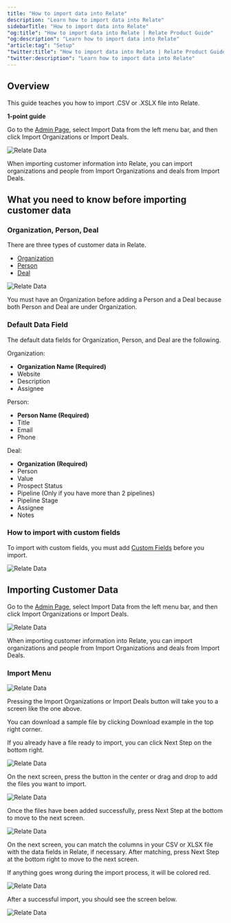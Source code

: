 ```yaml
---
title: "How to import data into Relate"
description: "Learn how to import data into Relate"
sidebarTitle: "How to import data into Relate"
"og:title": "How to import data into Relate | Relate Product Guide"
"og:description": "Learn how to import data into Relate"
"article:tag": "Setup"
"twitter:title": "How to import data into Relate | Relate Product Guide"
"twitter:description": "Learn how to import data into Relate"
---
```


## Overview

This guide teaches you how to import .CSV or .XSLX file into Relate.

<Check>

**1-point guide**

Go to the [Admin Page](https://admin.relate.so/), select Import Data from the left menu bar, and then click Import Organizations or Import Deals.

![Relate Data](/docs/images/setup/import_menu1.png)

When importing customer information into Relate, you can import organizations and people from Import Organizations and deals from Import Deals.

</Check>

## What you need to know before importing customer data

### Organization, Person, Deal

There are three types of customer data in Relate.
- [Organization](https://www.relate.so/docs/features/organizations)
- [Person](https://www.relate.so/docs/features/people)
- [Deal](https://www.relate.so/docs/features/deal-pipeline)

![Relate Data](/docs/images/setup/org_person_deal.png)

You must have an Organization before adding a Person and a Deal because both Person and Deal are under Organization. 

### Default Data Field

The default data fields for Organization, Person, and Deal are the following. 

Organization:
- **Organization Name (Required)**
- Website
- Description
- Assignee

Person:
- **Person Name (Required)**
- Title
- Email
- Phone

Deal:
- **Organization (Required)**
- Person
- Value
- Prospect Status
- Pipeline (Only if you have more than 2 pipelines)
- Pipeline Stage
- Assignee
- Notes

### How to import with custom fields

To import with custom fields, you must add [Custom Fields](https://www.relate.so/docs/features/custom-fields) before you import.

![Relate Data](/docs/images/setup/custom_field_menu.png)

## Importing Customer Data

Go to the [Admin Page](https://admin.relate.so/), select Import Data from the left menu bar, and then click Import Organizations or Import Deals.

![Relate Data](/docs/images/setup/import_menu1.png)

When importing customer information into Relate, you can import organizations and people from Import Organizations and deals from Import Deals.

### Import Menu

![Relate Data](/docs/images/setup/import_menu2.png)

Pressing the Import Organizations or Import Deals button will take you to a screen like the one above.

You can download a sample file by clicking Download example in the top right corner.

If you already have a file ready to import, you can click Next Step on the bottom right.

![Relate Data](/docs/images/setup/import_menu3.png)

On the next screen, press the button in the center or drag and drop to add the files you want to import.

![Relate Data](/docs/images/setup/import_menu4.png)

Once the files have been added successfully, press Next Step at the bottom to move to the next screen.

![Relate Data](/docs/images/setup/import_menu5.png)

On the next screen, you can match the columns in your CSV or XLSX file with the data fields in Relate, if necessary. After matching, press Next Step at the bottom right to move to the next screen.

If anything goes wrong during the import process, it will be colored red.

![Relate Data](/docs/images/setup/import_menu6.png)

After a successful import, you should see the screen below.

![Relate Data](/docs/images/setup/import_menu7.png)